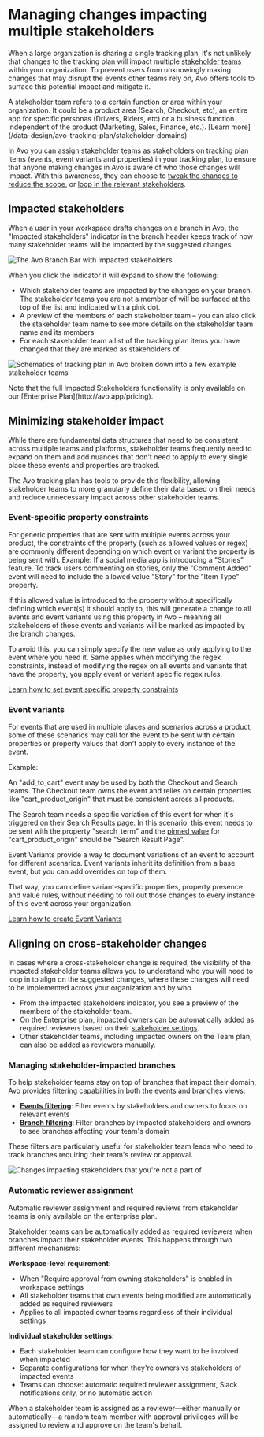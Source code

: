 
# Managing changes impacting multiple stakeholders

When a large organization is sharing a single tracking plan, it's not unlikely that changes to the tracking plan will impact multiple [stakeholder teams](/images/domains/impacted-stakeholders-in-branch-bar.png) within your organization. To prevent users from unknowingly making changes that may disrupt the events other teams rely on, Avo offers tools to surface this potential impact and mitigate it.

<Callout type="info" emoji="💡">
  A stakeholder team refers to a certain function or area within your organization. It could be a product area (Search, Checkout, etc), an entire app for specific personas (Drivers, Riders, etc) or a business function independent of the product (Marketing, Sales, Finance, etc.). [Learn more](/data-design/avo-tracking-plan/stakeholder-domains)
</Callout>

In Avo you can assign stakeholder teams as stakeholders on tracking plan items (events, event variants and properties) in your tracking plan, to ensure that anyone making changes in Avo is aware of who those changes will impact. With this awareness, they can choose to [tweak the changes to reduce the scope](#minimizing-stakeholder-impact), or [loop in the relevant stakeholders](#aligning-on-cross-domain-changes).

<PageLink
  image="/docs/images/svg/analyticsmanager.svg"
  title="Stakeholders"
  description="How to assign tracking plan items to stakeholder teams"
  href="/data-design/avo-tracking-plan/stakeholder-domains"
/>

## Impacted stakeholders 

When a user in your workspace drafts changes on a branch in Avo, the "Impacted stakeholders" indicator in the branch header keeps track of how many stakeholder teams will be impacted by the suggested changes.

![The Avo Branch Bar with impacted stakeholders](/images/domains/impacted-stakeholders-in-branch-bar.png)

When you click the indicator it will expand to show the following:
- Which stakeholder teams are impacted by the changes on your branch. The stakeholder teams you are not a member of will be surfaced at the top of the list and indicated with a pink dot. 
- A preview of the members of each stakeholder team – you can also click the stakeholder team name to see more details on the stakeholder team name and its members
- For each stakeholder team a list of the tracking plan items you have changed that they are marked as stakeholders of.

![Schematics of tracking plan in Avo broken down into a few example stakeholder teams](/images/domains/impacted-stakeholders.png)

<Callout type="info" emoji="💡">
  Note that the full Impacted Stakeholders functionality is only available on our [Enterprise Plan](http://avo.app/pricing).
</Callout>

## Minimizing stakeholder impact

While there are fundamental data structures that need to be consistent across multiple teams and platforms, stakeholder teams frequently need to expand on them and add nuances that don't need to apply to every single place these events and properties are tracked.

The Avo tracking plan has tools to provide this flexibility, allowing stakeholder teams to more granularly define their data based on their needs and reduce unnecessary impact across other stakeholder teams.

### Event-specific property constraints

For generic properties that are sent with multiple events across your product, the constraints of the property (such as allowed values or regex) are commonly different depending on which event or variant the property is being sent with.
Example: If a social media app is introducing a "Stories" feature. To track users commenting on stories, only the "Comment Added" event will need to include the allowed value "Story" for the "Item Type" property.

If this allowed value is introduced to the property without specifically defining which event(s) it should apply to, this will generate a change to all events and event variants using this property in Avo – meaning all stakeholders of those events and variants will be marked as impacted by the branch changes. 

To avoid this, you can simply specify the new value as only applying to the event where you need it. Same applies when modifying the regex constraints, instead of modifying the regex on all events and variants that have the property, you apply event or variant specific regex rules. 

[Learn how to set event specific property constraints](/data-design/avo-tracking-plan/properties#event-specific-and-source-specific-allowed-values)

### Event variants

For events that are used in multiple places and scenarios across a product, some of these scenarios may call for the event to be sent with certain properties or property values that don't apply to every instance of the event.

Example:

An "add_to_cart" event may be used by both the Checkout and Search teams. The Checkout team owns the event and relies on certain properties like "cart_product_origin" that must be consistent across all products.

The Search team needs a specific variation of this event for when it's triggered on their Search Results page. In this scenario, this event needs to be sent with the property "search_term" and the [pinned value](/data-design/guides/pinned-properties) for "cart_product_origin" should be "Search Result Page".

Event Variants provide a way to document variations of an event to account for different scenarios. Event variants inherit its definition from a base event, but you can add overrides on top of them.

That way, you can define variant-specific properties, property presence and value rules, without needing to roll out those changes to every instance of this event across your organization.

[Learn how to create Event Variants](/data-design/avo-tracking-plan/event-variants#using-event-variants)

## Aligning on cross-stakeholder changes

In cases where a cross-stakeholder change is required, the visibility of the impacted stakeholder teams allows you to understand who you will need to loop in to align on the suggested changes, where these changes will need to be implemented across your organization and by who.
- From the impacted stakeholders indicator, you see a preview of the members of the stakeholder team. 
- On the Enterprise plan, impacted owners can be automatically added as required reviewers based on their [stakeholder settings](/workspace-management/domains#stakeholder-team-settings).
- Other stakeholder teams, including impacted owners on the Team plan, can also be added as reviewers manually.

### Managing stakeholder-impacted branches

To help stakeholder teams stay on top of branches that impact their domain, Avo provides filtering capabilities in both the events and branches views:

- **[Events filtering](/data-design/avo-tracking-plan/events#filtering-and-organizing-events)**: Filter events by stakeholders and owners to focus on relevant events
- **[Branch filtering](/data-design/branches#filtering-branches)**: Filter branches by impacted stakeholders and owners to see branches affecting your team's domain

These filters are particularly useful for stakeholder team leads who need to track branches requiring their team's review or approval.

![Changes impacting stakeholders that you're not a part of](/images/domains/impacted-stakeholders-popup.png)

### Automatic reviewer assignment 

<Callout type="info" emoji="💡">
  Automatic reviewer assignment and required reviews from stakeholder teams is only available on the enterprise plan.
</Callout>

Stakeholder teams can be automatically added as required reviewers when branches impact their stakeholder events. This happens through two different mechanisms:

**Workspace-level requirement**:
- When "Require approval from owning stakeholders" is enabled in workspace settings
- All stakeholder teams that own events being modified are automatically added as required reviewers
- Applies to all impacted owner teams regardless of their individual settings

**Individual stakeholder settings**:
- Each stakeholder team can configure how they want to be involved when impacted
- Separate configurations for when they're owners vs stakeholders of impacted events
- Teams can choose: automatic required reviewer assignment, Slack notifications only, or no automatic action

When a stakeholder team is assigned as a reviewer—either manually or automatically—a random team member with approval privileges will be assigned to review and approve on the team's behalf.

<PageLink
  image="/docs/images/svg/analyticsmanager.svg"
  title="Managing Stakeholder Teams"
  description="Learn how to configure stakeholder team approval settings"
  href="/workspace-management/domains"
/>

<PageLink
  image="/docs/images/svg/analyticsmanager.svg"
  title="Approval workflows"
  description="Complete guide to stakeholder approval workflows"
  href="/data-design/branches/approval-workflows"
/>


